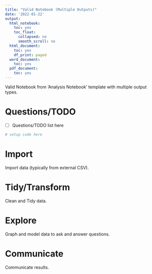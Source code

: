 ```yaml
---
title: "Valid Notebook (Multiple Outputs)"
date: '2022-01-22'
output:
  html_notebook:
    toc: yes
    toc_float:
      collapsed: no
      smooth_scroll: no
  html_document:
    toc: yes
    df_print: paged
  word_document:
    toc: yes
  pdf_document:
    toc: yes
---
```


Valid Notebook from 'Analysis Notebook' template with multiple output types.

# Questions/TODO

- [ ] Questions/TODO list here

```r
# setup code here
```

# Import

Import data (typically from external CSV).

# Tidy/Transform

Clean and Tidy data.

# Explore

Graph and model data to ask and answer questions.

# Communicate

Communicate results.
